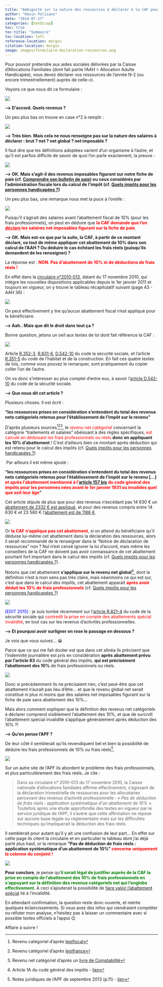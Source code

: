 ```yaml
---
title: "Ambigüité sur la nature des ressources à déclarer à la CAF pour le calcul de l'AAH"
author: "Kévin Polisano"
date: "2014-07-17"
categories: [handicap]
toc: true
toc-title: "Sommaire"
toc-location: left
reference-location: margin
citation-location: margin
image: images/formulaire-declaration-ressources.png
---
```


Pour pouvoir prétendre aux aides sociales délivrées par la Caisse d'Allocations Familiales (dont fait partie l'AAH = Allocation Adulte Handicapée), vous devez déclarer vos ressources de l'année N-2 (ou encore trimestriellement) auprès de celle-ci. 

<p style="text-align: left;">
  Voyons ce que nous dit ce formulaire :</p>

<p style="text-align: left;">
  ![](images/declarer-ressources-caf.png)</p>

<p style="text-align: left;">
  <strong>--> D'accord. Quels revenus ?</strong></p>

<p style="text-align: left;">
  Un peu plus bas on trouve en case n°2 à remplir :</p>

<p style="text-align: left;">
  ![](images/formulaire-declaration-ressources.png)</p>

<p style="text-align: left;">
  <strong>--> Très bien. Mais cela ne nous renseigne pas sur la nature des salaires à déclarer : brut ? net ? net global ? net imposable ?</strong></p>

<p style="text-align: left;">
  Il faut dire que les définitions adoptées varient d'un organisme à l'autre, et qu'il est parfois difficile de savoir de quoi l'on parle exactement, la preuve :</p>

<p style="text-align: left;">
  ![](images/notice-ressources.png)</p>

<p style="text-align: left;">
  <strong>--> OK. Mais s'agit-il des revenus imposables figurant sur notre fiche de paie (cf. [Comprendre son bulletin de paie](../2014-07-06-comprendre-son-bulletin-de-paie)) ou ceux considérés par l'administration fiscale lors du calcul de l'impôt (cf. [Quels impôts pour les personnes handicapées ?](../2014-07-15-quels-impots-pour-les-personnes-handicapees))</strong></p>

<p style="text-align: left;">
  Un peu plus bas, une remarque nous met la puce à l'oreille :</p>

<p style="text-align: left;">
  ![](images/salaires-abattements.png)</p>

<p style="text-align: left;">
  Puisqu'il s'agirait des salaires avant l'abattement fiscal de 10% (pour les frais professionnels), on peut en déduire que <strong><span style="color: #ff0000;">la CAF demande que l'on <span style="text-decoration: underline;">déclare</span> les salaires net imposables figurant sur la fiche de paie</span></strong>.</p>

<p style="text-align: left;">
  <strong>--> OK. Mais est-ce que par la suite, la CAF, à partir de ce montant déclaré, va tout de même appliquer cet abattement de 10% dans son calcul de l'AAH ? Ou déduire le cas échéant les frais réels (puisqu'ils demandent de les renseigner) ?</strong></p>

<p style="text-align: left;">
  La réponse est : <span style="color: #ff0000;"><strong>NON. Pas d'abattement de 10% ni de déductions de frais réels !</strong></span></p>

<p style="text-align: left;">
  En effet dans la <a href="https://www.gisti.org/IMG/pdf/circ_cnaf_2010-11-17_suivi-legislatif-aah.pdf" target="_blank" class="broken_link">circulaire n°2010-013</a>, datant du 17 novembre 2010, qui intègre les nouvelles dispositions applicables depuis le 1er janvier 2011 et toujours en vigueur, on y trouve le tableau récapitulatif suivant (page 43 - AAH 36) :</p>

<p style="text-align: left;">
  ![](images/abattements-fiscaux.png)</p>

<p style="text-align: left;">
  On peut effectivement y lire qu'aucun abattement fiscal n'est appliqué pour le bénéficiaire.</p>

<p style="text-align: left;">
  <strong>--> Aah.. Mais que dit le droit dans tout ça ?</strong></p>

<p style="text-align: left;">
  Bonne question, jetons un oeil aux textes de loi dont fait référence la CAF :</p>

<p style="text-align: left;">
  ![](images/articles-ressources.png)</p>

<p style="text-align: left;">
  Article <a href="http://www.legifrance.gouv.fr/affichCodeArticle.do?idArticle=LEGIARTI000020986711&cidTexte=LEGITEXT000006073189&dateTexte=20140711&oldAction=rechCodeArticle&fastReqId=689224072&nbResultRech=1" target="_blank">R.352-3</a>, <a href="http://www.legifrance.gouv.fr/affichCodeArticle.do;jsessionid=39FCDDD144634FBDD2A347A41691E7B0.tpdjo07v_1?cidTexte=LEGITEXT000006073189&idArticle=LEGIARTI000020986739&dateTexte=20140716&categorieLien=id#LEGIARTI000020986739" target="_blank">R.831-6</a>, <a href="http://www.legifrance.gouv.fr/affichCodeArticle.do?idArticle=LEGIARTI000020986758&cidTexte=LEGITEXT000006073189&dateTexte=20140716&oldAction=rechCodeArticle&fastReqId=1073346423&nbResultRech=1" target="_blank">D.542-10</a> du code la sécurité sociale, et l'article <a href="http://www.legifrance.gouv.fr/affichCodeArticle.do?idArticle=LEGIARTI000021632267&cidTexte=LEGITEXT000006074096&dateTexte=20140716&oldAction=rechCodeArticle&fastReqId=189978831&nbResultRech=1" target="_blank">R.351-5</a> du code de l'habitat et de la construction. En fait ces quatre textes de lois, comme vous pouvez le remarquer, sont pratiquement du copier coller l'un de l'autre.</p>

<p style="text-align: left;">
  On va donc s'intéresser au plus complet d'entre eux, à savoir l'<a href="http://www.legifrance.gouv.fr/affichCodeArticle.do?idArticle=LEGIARTI000020986758&cidTexte=LEGITEXT000006073189&dateTexte=20140716&oldAction=rechCodeArticle&fastReqId=1073346423&nbResultRech=1" target="_blank">article D.542-10</a> du code de la sécurité sociale.</p>

<p style="text-align: left;">
  <strong>--> Que nous dit cet article ?</strong></p>

<p style="text-align: left;">
  Plusieurs choses. Il est écrit :</p>

<p style="text-align: left;">
  <strong>"les ressources prises en considération s'entendent du total des revenus nets catégoriels retenus pour l'établissement de l'impôt sur le revenu"</strong></p>

<p style="text-align: left;">
  D'après plusieurs sources[^rf1-569][^rf2-569][^rf4-569], le <span style="color: #ff0000;">revenu net catégoriel</span> concernant la catégorie "traitements et salaires" obéissant à des règles spécifiques, <span style="color: #ff0000;">est calculé en déduisant les frais professionnels ou réels</span> <strong>donc en appliquant les 10% d'abattement</strong> ! C'est d'ailleurs bien ce montant après déduction qui est retenu pour le calcul des impôts (cf. [Quels impôts pour les personnes handicapées ?](../2014-07-15-quels-impots-pour-les-personnes-handicapees))</p>

[^rf1-569]: Revenu catégoriel d'après <a href="http://www.legifiscal.fr/fiche-pratique/impot-sur-le-revenu-irpp/les-traitements-et-salaires.html" target="_blank">legifiscal</a>

[^rf2-569]: Revenu catégoriel d'après <a href="http://www.legifrance.gouv.fr/affichCode.do?idArticle=LEGIARTI000006300240&idSectionTA=LEGISCTA000006179466&cidTexte=LEGITEXT000006069576&dateTexte=20020330" target="_blank">legifrance</a>

[^rf4-569]: Revenu net catégoriel d'après un <a href="http://books.google.fr/books?id=MsagAwAAQBAJ&pg=PA331&lpg=PA331&dq=revenu+net+catégoriel+abattement+10&source=bl&ots=2ScQ36YvGo&sig=YKn3lEfH0ncJtqHHEl2dNpL5pKo&hl=fr&sa=X&ei=g6zHU_XXLOq30QWn34HQCg&sqi=2&redir_esc=y#v=onepage&q=revenu%20net%20catégoriel%20abattement%2010&f=false" target="_blank">livre de Comptabilité</a>

<p style="text-align: left;">
   Par ailleurs il est même ajouté :</p>

<p style="text-align: left;">
  <strong>"les ressources prises en considération s'entendent du total des revenus nets catégoriels retenus pour l'établissement de l'impôt sur le revenu [...] <span style="color: #ff0000;">et après l'abattement mentionné à l'<a href="http://www.legifrance.gouv.fr/affichCodeArticle.do;jsessionid=8E3EFE998C22EB2F7C587E29E8A650C5.tpdjo07v_1?cidTexte=LEGITEXT000006069577&idArticle=LEGIARTI000006307950&dateTexte=&categorieLien=cid" target="_blank">article 157 bis</a> du code général des impôts pour les personnes nées avant le 1er janvier 1931 ou invalides quel que soit leur âge</span>"</strong></p>

<p style="text-align: left;">
  Cet article stipule de plus que pour des revenus n'excédant pas 14 630 € un <span style="text-decoration: underline;">abattement de 2332 € est appliqué</span>, et pour des revenus compris entre 14 630 € et 23 580 € l'<span style="text-decoration: underline;">abattement est de 1166 €</span>.</p>

<p style="text-align: left;">
  ![](images/abattement-revenu-global.png)</p>

<p style="text-align: left;">
  Or <span style="color: #ff0000;"><strong>la CAF n'applique pas cet abattement</strong></span>, si on attend du bénéficiaire qu'il déduise lui-même cet abattement dans la déclaration des ressources, alors il serait recommandé de le renseigner dans la "Notice de déclaration de ressources" non ? Nul n'est censé ignorer la loi d'accord, mais même les conseillers de la CAF ne doivent pas avoir connaissance de cet abattement pourtant fort important dans le calcul des impôts (cf. [Quels impôts pour les personnes handicapées ?](../2014-07-15-quels-impots-pour-les-personnes-handicapees)).</p>

<p style="text-align: left;">
  Notons que cet abattement <strong>s'applique sur le revenu net global</strong>[^rf6-569], dont la définition n'est à mon sens pas très claire, mais néanmoins ce qui est sur, c'est que dans le calcul des impôts, cet abattement apparait <span style="color: #ff0000;"><strong>après avoir déduit les 10% de frais professionnels</strong></span> (cf. [Quels impôts pour les personnes handicapées ?](../2014-07-15-quels-impots-pour-les-personnes-handicapees))</p>

[^rf6-569]: Article 1A du code général des impôts - <a href="http://www.legifrance.gouv.fr/affichCode.do?idArticle=LEGIARTI000006302199&idSectionTA=LEGISCTA000006179568&cidTexte=LEGITEXT000006069577&dateTexte=20091231" target="_blank">lien</a>

<p style="text-align: left;">
  ![](images/abattement-handicap.png)</p>

<p style="text-align: left;">
  <span style="color: #0000ff;">[EDIT 2015]</span> : je suis tombé récemment sur l'<a href="http://www.legifrance.gouv.fr/affichCodeArticle.do;jsessionid=732EDD52D5D04CA385D51811BE2739F3.tpdila12v_2?cidTexte=LEGITEXT000006073189&idArticle=LEGIARTI000023097776&dateTexte=20150605&categorieLien=cid#LEGIARTI000023097776" target="_blank">article R.821-4</a> du code de la sécurité sociale qui <span style="color: #ff0000;">contredit la prise en compte des abattements spécial invalidité</span>, en tout cas sur les revenus d'activités professionnelles.</p>

<p style="text-align: left;">
  <strong>--> Et pourquoi avoir surligner en rose le passage en dessous ?</strong></p>

<p style="text-align: left;">
  Je vois que vous suivez... 😀</p>

<p style="text-align: left;">
  Parce que ce qui me fait douter est que dans cet alinéa ils précisent que l'indemnité journalière est pris en considération <strong>après abattement prévu par l'article 83</strong> du code général des impôts, <strong>qui est précisément l'abattement des 10%</strong> de frais professionnels ou réels.</p>

<p style="text-align: left;">
  ![](images/frais-professionnels.png)</p>

<p style="text-align: left;">
  Donc si précédemment ils ne précisaient rien, c'est peut-être que cet abattement n'aurait pas lieu d'être... et que le revenu global net serait constitué ni plus ni moins que des salaires net imposables figurant sur la fiche de paie sans abattement des 10%...</p>

<p style="text-align: left;">
  Mais alors comment expliquer que la définition des revenus net catégoriels à déclarer comprend visiblement l'abattement des 10%, et que de surcroît l'abattement spécial invalidité s'applique généralement après déduction des 10% ?!</p>

<p style="text-align: left;">
  <strong>--> Qu'en pense l'APF ?</strong></p>

<p style="text-align: left;">
  De leur côté il semblerait qu'ils revendiquent bel et bien la possibilité de déduire les frais professionnels de 10% ou frais réels[^rf7-569].</p>

[^rf7-569]: Notes juridiques de l'APF de septembre 2013 (p.11) - <a href="http://vos-droits.apf.asso.fr/files/Notesjuridiques/20150424_NJ%20AAH_MAJblog.2.pdf" target="_blank">lien</a>

<p style="text-align: left;">
  ![](images/revenu-net-categoriel.png)</p>

<p style="text-align: left;">
  Sur un autre site de l'APF ils abordent le problème des frais professionnels, et plus particulièrement des frais réels. Je cite :</p>

> Dans sa circulaire n° 2010-013 du 17 novembre 2010, la Caisse nationale d’allocations familiales affirme effectivement, s’agissant de la déclaration trimestrielle de ressources pour les allocataires percevant des revenus d’activité professionnelle : « <em>Pas de déduction de frais réels : application systématique d’un abattement de 10%</em> ». Toutefois après une étude approfondie des textes en vigueur par le service juridique de l’APF, il s’avère que cette affirmation ne repose sur aucune base légale ou réglementaire mais sur les difficultés techniques qu’impliquerait la déduction des frais réels.

<p style="text-align: left;">
  Il semblerait pour autant qu'il y ait une confusion de leur part... En effet sur cette page ils citent la circulaire et en particulier le tableau dont j'ai déjà parlé plus haut, or la remarque <strong>"Pas de déduction de frais réels : application systématique d'un abattement de 10%" <span style="color: #ff0000;">concerne</span></strong> <strong><span style="color: #ff0000;">uniquement la colonne du conjoint</span> <span style="color: #ff0000;">!</span></strong></p>

<p style="text-align: left;">
  ![](images/tableau-caf-abattement.png)</p>

<p style="text-align: left;">
  <strong>Pour conclure</strong>, je pense qu'<span style="color: #008000;"><strong>il serait légal de justifier auprès de la CAF la prise en compte de l'abattement des 10% de frais professionnels en s'appuyant sur la définition des revenus catégoriels net qui l'englobe effectivement</strong></span>. A ceci s'ajouterait la possibilité de <span style="text-decoration: underline;">faire valoir l'abattement spécial</span> lié à l'invalidité.</p>

<p style="text-align: left;">
  En attendant confirmation, la question reste donc ouverte, et mérite quelques éclaircissements. Si vous avez des infos qui viendraient compléter ou réfuter mon analyse, n'hésitez pas à laisser un commentaire avec si possible textes officiels à l'appui 😉</p>

<p style="text-align: left;">
  Affaire à suivre !</p>
